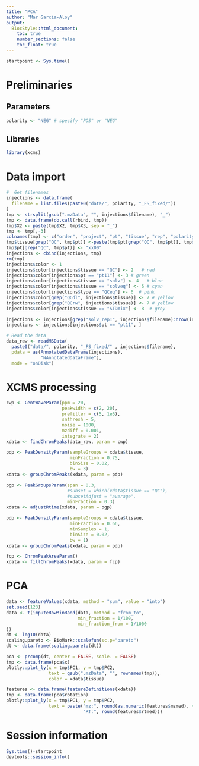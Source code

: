 ```yaml
---
title: "PCA"
author: "Mar Garcia-Aloy"
output: 
  BiocStyle::html_document:
    toc: true
    number_sections: false
    toc_float: true
---
```


```r
startpoint <- Sys.time()
```


# Preliminaries

## Parameters

```r
polarity <- "NEG" # specify "POS" or "NEG"
```


## Libraries

```r
library(xcms)
```

# Data import

```r
#  Get filenames
injections <- data.frame(
  filename = list.files(paste0("data/", polarity, "_FS_fixed/"))
)
tmp <- strsplit(gsub(".mzData", "", injections$filename), "_")
tmp <- data.frame(do.call(rbind, tmp))
tmp$X2 <- paste(tmp$X2, tmp$X3, sep = "_")
tmp <- tmp[,-3]
colnames(tmp) <- c("order", "project", "pt", "tissue", "rep", "polarity", "mode")
tmp$tissue[grep("QC", tmp$pt)] <-paste(tmp$pt[grep("QC", tmp$pt)], tmp$tissue[grep("QC", tmp$pt)], sep = "_")
tmp$pt[grep("QC", tmp$pt)] <- "xx00"
injections <- cbind(injections, tmp)
rm(tmp)
injections$color <- 1
injections$color[injections$tissue == "QC"] <- 2   # red
injections$color[injections$pt == "pt11"] <- 3 # green
injections$color[injections$tissue == "solv"] <- 4   # blue
injections$color[injections$tissue == "solveq"] <- 5 # cyan
injections$color[injections$type == "QCeq"] <- 6  # pink
injections$color[grep("QCdl", injections$tissue)] <- 7 # yellow
injections$color[grep("QCrw", injections$tissue)] <- 7 # yellow
injections$color[injections$tissue == "STDmix"] <- 8  # grey

injections <- injections[grep("solv_rep1", injections$filename):nrow(injections),]
injections <- injections[injections$pt == "pt11", ]

# Read the data
data_raw <- readMSData(
  paste0("data/", polarity, "_FS_fixed/" , injections$filename),
  pdata = as(AnnotatedDataFrame(injections),
             "NAnnotatedDataFrame"), 
  mode = "onDisk")
```


# XCMS processing

```r
cwp <- CentWaveParam(ppm = 20,
                     peakwidth = c(2, 20),
                     prefilter = c(5, 1e5),
                     snthresh = 5,
                     noise = 1000,
                     mzdiff = 0.001,
                     integrate = 2)
xdata <- findChromPeaks(data_raw, param = cwp)

pdp <- PeakDensityParam(sampleGroups = xdata$tissue,
                        minFraction = 0.75,
                        binSize = 0.02,
                        bw = 3)
xdata <- groupChromPeaks(xdata, param = pdp)

pgp <- PeakGroupsParam(span = 0.3,
                       #subset = which(xdata$tissue == "QC"),
                       #subsetAdjust = "average",
                       minFraction = 0.3)
xdata <- adjustRtime(xdata, param = pgp)

pdp <- PeakDensityParam(sampleGroups = xdata$tissue,
                        minFraction = 0.66,
                        minSamples = 1,
                        binSize = 0.02,
                        bw = 1)
xdata <- groupChromPeaks(xdata, param = pdp)

fcp <- ChromPeakAreaParam()
xdata <- fillChromPeaks(xdata, param = fcp)
```


# PCA

```r
data <- featureValues(xdata, method = "sum", value = "into")
set.seed(123)
data <- t(imputeRowMinRand(data, method = "from_to",
                           min_fraction = 1/100,
                           min_fraction_from = 1/1000
))
dt <- log10(data)
scaling.pareto <- BioMark::scalefun(sc.p="pareto")
dt <- data.frame(scaling.pareto(dt))

pca <- prcomp(dt, center = FALSE, scale. = FALSE)
tmp <- data.frame(pca$x)
plotly::plot_ly(x = tmp$PC1, y = tmp$PC2,
                text = gsub(".mzData", "", rownames(tmp)),
                color = xdata$tissue)

features <- data.frame(featureDefinitions(xdata))
tmp <- data.frame(pca$rotation)
plotly::plot_ly(x = tmp$PC1, y = tmp$PC2,
                text = paste("mz:", round(as.numeric(features$mzmed), 4), 
                             "RT:", round(features$rtmed)))
```

# Session information

```r
Sys.time()-startpoint
devtools::session_info()
```